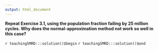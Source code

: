 ```yaml
---
output: html_document
---
```


__Repeat Exercise 3.1, using the population fraction failing by 25 million cycles.  Why does the normal-approximation method not work so well in this case?__

`r teachingSMRD:::solution()$begin`
`r teachingSMRD:::solution()$end`
